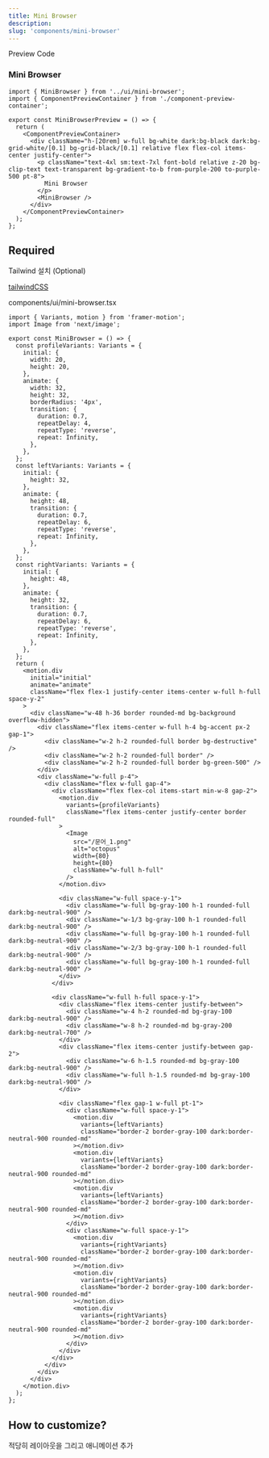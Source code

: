 ```yaml
---
title: Mini Browser
description:
slug: 'components/mini-browser'
---
```


<Tabs defaultValue="preview">
  <TabsList >
    <TabsTrigger value="preview">
      Preview
    </TabsTrigger>
    <TabsTrigger value="code">
      Code
    </TabsTrigger>
  </TabsList>

### Mini Browser

<TabsContent value="preview">
  <MiniBrowserPreview />
</TabsContent>

  <TabsContent value="code">

```tsx {11}
import { MiniBrowser } from '../ui/mini-browser';
import { ComponentPreviewContainer } from './component-preview-container';

export const MiniBrowserPreview = () => {
  return (
    <ComponentPreviewContainer>
      <div className="h-[20rem] w-full bg-white dark:bg-black dark:bg-grid-white/[0.1] bg-grid-black/[0.1] relative flex flex-col items-center justify-center">
        <p className="text-4xl sm:text-7xl font-bold relative z-20 bg-clip-text text-transparent bg-gradient-to-b from-purple-200 to-purple-500 pt-8">
          Mini Browser
        </p>
        <MiniBrowser />
      </div>
    </ComponentPreviewContainer>
  );
};
```

</TabsContent>
</Tabs>

## Required

<Steps>

<Step>
Tailwind 설치 (Optional)

[tailwindCSS](https://tailwindcss.com/docs/installation)

</Step>
<Step>

components/ui/mini-browser.tsx

```tsx
import { Variants, motion } from 'framer-motion';
import Image from 'next/image';

export const MiniBrowser = () => {
  const profileVariants: Variants = {
    initial: {
      width: 20,
      height: 20,
    },
    animate: {
      width: 32,
      height: 32,
      borderRadius: '4px',
      transition: {
        duration: 0.7,
        repeatDelay: 4,
        repeatType: 'reverse',
        repeat: Infinity,
      },
    },
  };
  const leftVariants: Variants = {
    initial: {
      height: 32,
    },
    animate: {
      height: 48,
      transition: {
        duration: 0.7,
        repeatDelay: 6,
        repeatType: 'reverse',
        repeat: Infinity,
      },
    },
  };
  const rightVariants: Variants = {
    initial: {
      height: 48,
    },
    animate: {
      height: 32,
      transition: {
        duration: 0.7,
        repeatDelay: 6,
        repeatType: 'reverse',
        repeat: Infinity,
      },
    },
  };
  return (
    <motion.div
      initial="initial"
      animate="animate"
      className="flex flex-1 justify-center items-center w-full h-full space-y-2"
    >
      <div className="w-48 h-36 border rounded-md bg-background overflow-hidden">
        <div className="flex items-center w-full h-4 bg-accent px-2 gap-1">
          <div className="w-2 h-2 rounded-full border bg-destructive" />
          <div className="w-2 h-2 rounded-full border" />
          <div className="w-2 h-2 rounded-full border bg-green-500" />
        </div>
        <div className="w-full p-4">
          <div className="flex w-full gap-4">
            <div className="flex flex-col items-start min-w-8 gap-2">
              <motion.div
                variants={profileVariants}
                className="flex items-center justify-center border rounded-full"
              >
                <Image
                  src="/문어_1.png"
                  alt="octopus"
                  width={80}
                  height={80}
                  className="w-full h-full"
                />
              </motion.div>

              <div className="w-full space-y-1">
                <div className="w-full bg-gray-100 h-1 rounded-full dark:bg-neutral-900" />
                <div className="w-1/3 bg-gray-100 h-1 rounded-full dark:bg-neutral-900" />
                <div className="w-full bg-gray-100 h-1 rounded-full dark:bg-neutral-900" />
                <div className="w-2/3 bg-gray-100 h-1 rounded-full dark:bg-neutral-900" />
                <div className="w-full bg-gray-100 h-1 rounded-full dark:bg-neutral-900" />
              </div>
            </div>

            <div className="w-full h-full space-y-1">
              <div className="flex items-center justify-between">
                <div className="w-4 h-2 rounded-md bg-gray-100 dark:bg-neutral-900" />
                <div className="w-8 h-2 rounded-md bg-gray-200 dark:bg-neutral-700" />
              </div>
              <div className="flex items-center justify-between gap-2">
                <div className="w-6 h-1.5 rounded-md bg-gray-100 dark:bg-neutral-900" />
                <div className="w-full h-1.5 rounded-md bg-gray-100 dark:bg-neutral-900" />
              </div>

              <div className="flex gap-1 w-full pt-1">
                <div className="w-full space-y-1">
                  <motion.div
                    variants={leftVariants}
                    className="border-2 border-gray-100 dark:border-neutral-900 rounded-md"
                  ></motion.div>
                  <motion.div
                    variants={leftVariants}
                    className="border-2 border-gray-100 dark:border-neutral-900 rounded-md"
                  ></motion.div>
                  <motion.div
                    variants={leftVariants}
                    className="border-2 border-gray-100 dark:border-neutral-900 rounded-md"
                  ></motion.div>
                </div>
                <div className="w-full space-y-1">
                  <motion.div
                    variants={rightVariants}
                    className="border-2 border-gray-100 dark:border-neutral-900 rounded-md"
                  ></motion.div>
                  <motion.div
                    variants={rightVariants}
                    className="border-2 border-gray-100 dark:border-neutral-900 rounded-md"
                  ></motion.div>
                  <motion.div
                    variants={rightVariants}
                    className="border-2 border-gray-100 dark:border-neutral-900 rounded-md"
                  ></motion.div>
                </div>
              </div>
            </div>
          </div>
        </div>
      </div>
    </motion.div>
  );
};
```

</Step>
</Steps>

## How to customize?

적당히 레이아웃을 그리고 애니메이션 추가
